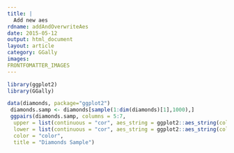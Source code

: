 ```yaml
---
title: |
  Add new aes
rdname: addAndOverwriteAes
date: 2015-05-12
output: html_document
layout: article
category: GGally
images:
FRONTFOMATTER_IMAGES
---
```


```r
library(ggplot2)
library(GGally)
```

```r

data(diamonds, package="ggplot2")
 diamonds.samp <- diamonds[sample(1:dim(diamonds)[1],1000),]
 ggpairs(diamonds.samp, columns = 5:7,
  upper = list(continuous = "cor", aes_string = ggplot2::aes_string(color = "clarity")),
  lower = list(continuous = "cor", aes_string = ggplot2::aes_string(color = "cut")),
  color = "color",
  title = "Diamonds Sample")



```